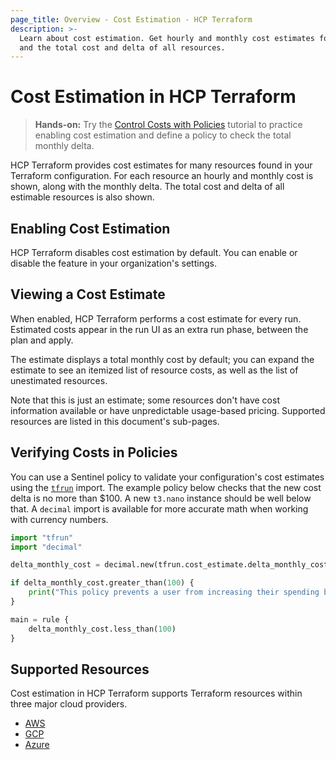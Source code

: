 ```yaml
---
page_title: Overview - Cost Estimation - HCP Terraform
description: >-
  Learn about cost estimation. Get hourly and monthly cost estimates for each resource,
  and the total cost and delta of all resources.
---
```


# Cost Estimation in HCP Terraform

> **Hands-on:** Try the [Control Costs with Policies](/terraform/tutorials/cloud-get-started/cost-estimation) tutorial to practice enabling cost estimation and define a policy to check the total monthly delta.

HCP Terraform provides cost estimates for many resources found in your Terraform configuration. For each resource an hourly and monthly cost is shown, along with the monthly delta. The total cost and delta of all estimable resources is also shown.

## Enabling Cost Estimation

HCP Terraform disables cost estimation by default. You can enable or disable the feature in your organization's settings.

## Viewing a Cost Estimate

When enabled, HCP Terraform performs a cost estimate for every run. Estimated costs appear in the run UI as an extra run phase, between the plan and apply.

The estimate displays a total monthly cost by default; you can expand the estimate to see an itemized list of resource costs, as well as the list of unestimated resources.

Note that this is just an estimate; some resources don't have cost information available or have unpredictable usage-based pricing. Supported resources are listed in this document's sub-pages.

## Verifying Costs in Policies

You can use a Sentinel policy to validate your configuration's cost estimates using the [`tfrun`](/terraform/cloud-docs/policy-enforcement/sentinel/import/tfrun) import. The example policy below checks that the new cost delta is no more than $100. A new `t3.nano` instance should be well below that. A `decimal` import is available for more accurate math when working with currency numbers.

```python
import "tfrun"
import "decimal"

delta_monthly_cost = decimal.new(tfrun.cost_estimate.delta_monthly_cost)

if delta_monthly_cost.greater_than(100) {
    print("This policy prevents a user from increasing their spending by more than $100 per month in a single run without a warning.")
}

main = rule {
	delta_monthly_cost.less_than(100)
}
```

## Supported Resources

Cost estimation in HCP Terraform supports Terraform resources within three major cloud providers.

- [AWS](/terraform/cloud-docs/cost-estimation/aws)
- [GCP](/terraform/cloud-docs/cost-estimation/gcp)
- [Azure](/terraform/cloud-docs/cost-estimation/azure)
